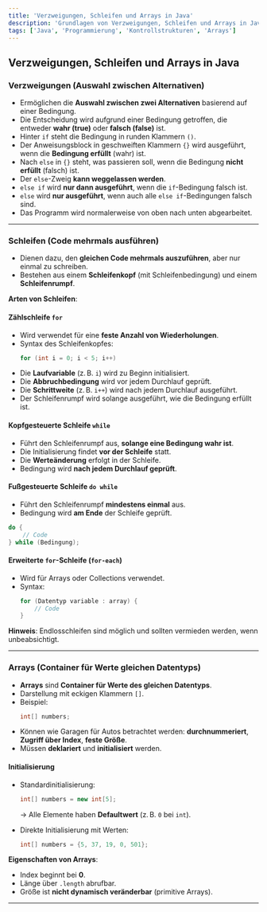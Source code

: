 ```yaml
---
title: 'Verzweigungen, Schleifen und Arrays in Java'
description: 'Grundlagen von Verzweigungen, Schleifen und Arrays in Java'
tags: ['Java', 'Programmierung', 'Kontrollstrukturen', 'Arrays']
---
```


## Verzweigungen, Schleifen und Arrays in Java

### Verzweigungen (Auswahl zwischen Alternativen)

- Ermöglichen die **Auswahl zwischen zwei Alternativen** basierend auf einer Bedingung.
- Die Entscheidung wird aufgrund einer Bedingung getroffen, die entweder **wahr (true)** oder **falsch (false)** ist.
- Hinter `if` steht die Bedingung in runden Klammern `()`.
- Der Anweisungsblock in geschweiften Klammern `{}` wird ausgeführt, wenn die **Bedingung erfüllt** (wahr) ist.
- Nach `else` in `{}` steht, was passieren soll, wenn die Bedingung **nicht erfüllt** (falsch) ist.
- Der `else`-Zweig **kann weggelassen werden**.
- `else if` wird **nur dann ausgeführt**, wenn die `if`-Bedingung falsch ist.
- `else` wird **nur ausgeführt**, wenn auch alle `else if`-Bedingungen falsch sind.
- Das Programm wird normalerweise von oben nach unten abgearbeitet.

---

### Schleifen (Code mehrmals ausführen)

- Dienen dazu, den **gleichen Code mehrmals auszuführen**, aber nur einmal zu schreiben.
- Bestehen aus einem **Schleifenkopf** (mit Schleifenbedingung) und einem **Schleifenrumpf**.

**Arten von Schleifen**:

#### Zählschleife `for`

- Wird verwendet für eine **feste Anzahl von Wiederholungen**.
- Syntax des Schleifenkopfes:  
  ```java
  for (int i = 0; i < 5; i++)
  ```
- Die **Laufvariable** (z. B. `i`) wird zu Beginn initialisiert.
- Die **Abbruchbedingung** wird vor jedem Durchlauf geprüft.
- Die **Schrittweite** (z. B. `i++`) wird nach jedem Durchlauf ausgeführt.
- Der Schleifenrumpf wird solange ausgeführt, wie die Bedingung erfüllt ist.

#### Kopfgesteuerte Schleife `while`

- Führt den Schleifenrumpf aus, **solange eine Bedingung wahr ist**.
- Die Initialisierung findet **vor der Schleife** statt.
- Die **Werteänderung** erfolgt in der Schleife.
- Bedingung wird **nach jedem Durchlauf geprüft**.

#### Fußgesteuerte Schleife `do while`

- Führt den Schleifenrumpf **mindestens einmal** aus.
- Bedingung wird **am Ende** der Schleife geprüft.

```java
do {
    // Code
} while (Bedingung);
```

#### Erweiterte `for`-Schleife (`for-each`)

- Wird für Arrays oder Collections verwendet.
- Syntax:
  ```java
  for (Datentyp variable : array) {
      // Code
  }
  ```

**Hinweis**: Endlosschleifen sind möglich und sollten vermieden werden, wenn unbeabsichtigt.

---

### Arrays (Container für Werte gleichen Datentyps)

- **Arrays** sind **Container für Werte des gleichen Datentyps**.
- Darstellung mit eckigen Klammern `[]`.
- Beispiel:
  ```java
  int[] numbers;
  ```
- Können wie Garagen für Autos betrachtet werden: **durchnummeriert**, **Zugriff über Index**, **feste Größe**.
- Müssen **deklariert** und **initialisiert** werden.

#### Initialisierung

- Standardinitialisierung:
  ```java
  int[] numbers = new int[5];
  ```
  → Alle Elemente haben **Defaultwert** (z. B. `0` bei `int`).

- Direkte Initialisierung mit Werten:
  ```java
  int[] numbers = {5, 37, 19, 0, 501};
  ```

**Eigenschaften von Arrays**:

- Index beginnt bei **0**.
- Länge über `.length` abrufbar.
- Größe ist **nicht dynamisch veränderbar** (primitive Arrays).

---
